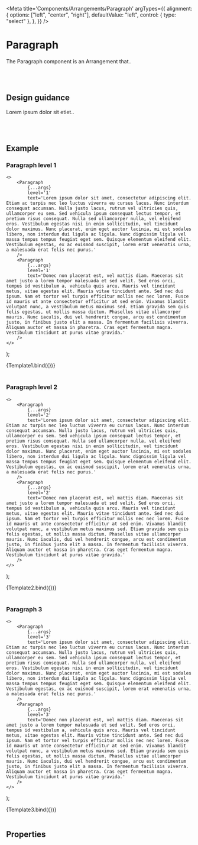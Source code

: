 

<Meta
	title='Components/Arrangements/Paragraph'
	argTypes={{
		alignment: {
			options: ["left", "center", "right"],
			defaultValue: "left",
			control: { type: "select" },
		},
	}}
/>

# Paragraph

The Paragraph component is an Arrangement that..

<br />
<br />

## Design guidance

Lorem ipsum dolor sit etiet..

<br />
<br />

## Example

### Paragraph level 1

	<>
		<Paragraph
			{...args}
			level='1'
			text='Lorem ipsum dolor sit amet, consectetur adipiscing elit. Etiam ac turpis nec leo luctus viverra eu cursus lacus. Nunc interdum consequat accumsan. Nulla justo lacus, rutrum vel ultricies quis, ullamcorper eu sem. Sed vehicula ipsum consequat lectus tempor, et pretium risus consequat. Nulla sed ullamcorper nulla, vel eleifend eros. Vestibulum egestas nisi in enim sollicitudin, vel tincidunt dolor maximus. Nunc placerat, enim eget auctor lacinia, mi est sodales libero, non interdum dui ligula ac ligula. Nunc dignissim ligula vel massa tempus tempus feugiat eget sem. Quisque elementum eleifend elit. Vestibulum egestas, ex ac euismod suscipit, lorem erat venenatis urna, a malesuada erat felis nec purus.'
		/>
		<Paragraph
			{...args}
			level='1'
			text='Donec non placerat est, vel mattis diam. Maecenas sit amet justo a lorem tempor malesuada et sed velit. Sed eros orci, tempus id vestibulum a, vehicula quis arcu. Mauris vel tincidunt metus, vitae egestas elit. Mauris vitae tincidunt ante. Sed nec dui ipsum. Nam et tortor vel turpis efficitur mollis nec nec lorem. Fusce id mauris ut ante consectetur efficitur at sed enim. Vivamus blandit volutpat nunc, a vestibulum metus maximus sed. Etiam gravida sem quis felis egestas, ut mollis massa dictum. Phasellus vitae ullamcorper mauris. Nunc iaculis, dui vel hendrerit congue, arcu est condimentum justo, in finibus justo elit a massa. In fermentum facilisis viverra. Aliquam auctor et massa in pharetra. Cras eget fermentum magna. Vestibulum tincidunt at purus vitae gravida.'
		/>
	</>
);

<Canvas>
	<Story name='Paragraph1'>{Template1.bind({})}</Story>
</Canvas>

<br />
<br />

### Paragraph level 2

	<>
		<Paragraph
			{...args}
			level='2'
			text='Lorem ipsum dolor sit amet, consectetur adipiscing elit. Etiam ac turpis nec leo luctus viverra eu cursus lacus. Nunc interdum consequat accumsan. Nulla justo lacus, rutrum vel ultricies quis, ullamcorper eu sem. Sed vehicula ipsum consequat lectus tempor, et pretium risus consequat. Nulla sed ullamcorper nulla, vel eleifend eros. Vestibulum egestas nisi in enim sollicitudin, vel tincidunt dolor maximus. Nunc placerat, enim eget auctor lacinia, mi est sodales libero, non interdum dui ligula ac ligula. Nunc dignissim ligula vel massa tempus tempus feugiat eget sem. Quisque elementum eleifend elit. Vestibulum egestas, ex ac euismod suscipit, lorem erat venenatis urna, a malesuada erat felis nec purus.'
		/>
		<Paragraph
			{...args}
			level='2'
			text='Donec non placerat est, vel mattis diam. Maecenas sit amet justo a lorem tempor malesuada et sed velit. Sed eros orci, tempus id vestibulum a, vehicula quis arcu. Mauris vel tincidunt metus, vitae egestas elit. Mauris vitae tincidunt ante. Sed nec dui ipsum. Nam et tortor vel turpis efficitur mollis nec nec lorem. Fusce id mauris ut ante consectetur efficitur at sed enim. Vivamus blandit volutpat nunc, a vestibulum metus maximus sed. Etiam gravida sem quis felis egestas, ut mollis massa dictum. Phasellus vitae ullamcorper mauris. Nunc iaculis, dui vel hendrerit congue, arcu est condimentum justo, in finibus justo elit a massa. In fermentum facilisis viverra. Aliquam auctor et massa in pharetra. Cras eget fermentum magna. Vestibulum tincidunt at purus vitae gravida.'
		/>
	</>
);

<Canvas>
	<Story name='Paragraph2'>{Template2.bind({})}</Story>
</Canvas>

<br />
<br />

### Paragraph 3

	<>
		<Paragraph
			{...args}
			level='3'
			text='Lorem ipsum dolor sit amet, consectetur adipiscing elit. Etiam ac turpis nec leo luctus viverra eu cursus lacus. Nunc interdum consequat accumsan. Nulla justo lacus, rutrum vel ultricies quis, ullamcorper eu sem. Sed vehicula ipsum consequat lectus tempor, et pretium risus consequat. Nulla sed ullamcorper nulla, vel eleifend eros. Vestibulum egestas nisi in enim sollicitudin, vel tincidunt dolor maximus. Nunc placerat, enim eget auctor lacinia, mi est sodales libero, non interdum dui ligula ac ligula. Nunc dignissim ligula vel massa tempus tempus feugiat eget sem. Quisque elementum eleifend elit. Vestibulum egestas, ex ac euismod suscipit, lorem erat venenatis urna, a malesuada erat felis nec purus.'
		/>
		<Paragraph
			{...args}
			level='3'
			text='Donec non placerat est, vel mattis diam. Maecenas sit amet justo a lorem tempor malesuada et sed velit. Sed eros orci, tempus id vestibulum a, vehicula quis arcu. Mauris vel tincidunt metus, vitae egestas elit. Mauris vitae tincidunt ante. Sed nec dui ipsum. Nam et tortor vel turpis efficitur mollis nec nec lorem. Fusce id mauris ut ante consectetur efficitur at sed enim. Vivamus blandit volutpat nunc, a vestibulum metus maximus sed. Etiam gravida sem quis felis egestas, ut mollis massa dictum. Phasellus vitae ullamcorper mauris. Nunc iaculis, dui vel hendrerit congue, arcu est condimentum justo, in finibus justo elit a massa. In fermentum facilisis viverra. Aliquam auctor et massa in pharetra. Cras eget fermentum magna. Vestibulum tincidunt at purus vitae gravida.'
		/>
	</>
);

<Canvas>
	<Story
		name='Paragraph level 3'
		args={{
			level: "3",
			text: "This is paragraph level 3",
		}}
	>
		{Template3.bind({})}
	</Story>
</Canvas>

<br />
<br />

## Properties

<Props story='Paragraph1' />

<br />
<br />
